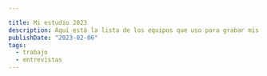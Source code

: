 ```yaml
---

title: Mi estudio 2023
description: Aquí está la lista de los equipos que uso para grabar mis videos.
publishDate: "2023-02-06"
tags:
  - trabajo
  - entrevistas
---
```



<ul>
  <AffiliateLink name="Elgato Key Light" description="Iluminación"
    us="https://amzn.to/40eoY27"
    mx="https://amzn.to/3Y1LsC1" />
  <AffiliateLink name="Camera Desk Mount, ULANZI LS10 Table Stand" description="Para montar la cámara web"
    uk="https://amzn.to/3HGuWA8"
    us="https://amzn.to/3YodrLO"
    mx="https://amzn.to/3RDaQeO" />
  <AffiliateLink name="VIJIM LS04 Flexible Arm Auxiliary Holding Arm" description="Auxiliar para montar la cámara web"
    uk="https://amzn.to/3wZcFct"
    us="https://amzn.to/3x00fkD"
    mx="https://amzn.to/3lepAon" />
  <AffiliateLink name="VIJIM LS04 Flexible Arm Auxiliary Holding Arm" description="Auxiliar para montar la cámara web"
    uk="https://amzn.to/3wZcFct"
    us="https://amzn.to/3x00fkD"
    mx="https://amzn.to/3lepAon" />
  <AffiliateLink name="Suptek Laptop Arm for Desk" description="Para elevar la laptop"
    uk="https://amzn.to/3Y9m656"
    us="https://amzn.to/3HCXnz8"
    mx="https://amzn.to/3lck5GP" />
  <AffiliateLink name="Suptek Single Monitor Arm, Tall Monitor Stand" description="Para montar el teleprompter/camara"
    uk="https://amzn.to/3X6kNTe"
    us="https://amzn.to/3JJ8FnU"
    mx="https://amzn.to/3DK5ush" />
  <AffiliateLink name="HUANUO Dual Monitor Stand" description="Para los monitores"
    uk="https://amzn.to/3YmXTYC"
    us="https://amzn.to/3HBdOMo"
    mx="https://amzn.to/40AtGak" />
  <AffiliateLink name="Glide Gear TMP100 Adjustable Teleprompter" description="El teleprompter"
    uk="https://amzn.to/3DMLJAC"
    us="https://amzn.to/3DJfySq"
    mx="https://amzn.to/3wZpeEB" />
  <AffiliateLink name="Glide Gear TMP100 Adjustable Teleprompter" description="El teleprompter"
    uk="https://amzn.to/3DMLJAC"
    us="https://amzn.to/3DJfySq"
    mx="https://amzn.to/3wZpeEB" />
    <AffiliateLink name="Logitech StreamCam" description="Webcam"
    uk="https://amzn.to/3XZTXxf"
    us="https://amzn.to/3RyFUMN"
    mx="https://amzn.to/3K2i1vt" />
  <AffiliateLink name="Sony ZV-E10" description="Cámara principal"
    uk="https://amzn.to/3wXXeRF"
    us="https://amzn.to/3jxuhZO"
    mx="https://amzn.to/3wXQ4Nl" />
  <AffiliateLink name="Shure MV7 USB Microphone" description="Microphone"
    uk="https://amzn.to/3DN26NA"
    us="https://amzn.to/3jDUBl9"
    mx="https://amzn.to/3HDsFWD" />
  <AffiliateLink name="Elgato Wave Mic Arm LP" description="Brazo para el micrófono"
    uk="https://amzn.to/3K2w8kr"
    us="https://amzn.to/40B9gOL"
    mx="https://amzn.to/3Hwe9j6" />
  <AffiliateLink name="Plugable Thunderbolt 3 and USB C Docking Station" description="Dock"
    uk="https://amzn.to/3I25p5W"
    us="https://amzn.to/3DFCHVZ"
    mx="https://amzn.to/3Rz7OrX" />
  <AffiliateLink name="Keychron K8" description="Teclado"
    uk="https://www.keychron.uk/products/keychron-k8-non-backlight-wireless-mechanical-keyboard"
    us="https://www.keychron.com/products/keychron-k8-non-backlight-wireless-mechanical-keyboard" />
  <AffiliateLink name="MX Master 3S" description="Mouse"
    uk="https://amzn.to/3Rz8yxf"
    us="https://amzn.to/3HBusLS"
    mx="https://amzn.to/3lc05Uz" />
  <AffiliateLink name="Logitech G PRO" description="Audífonos"
    uk="https://amzn.to/3Y8FZJw"
    us="https://amzn.to/40rWMc9"
    mx="https://amzn.to/40qb2lw" />
  <AffiliateLink name="Elgato Stream Deck Classic" description="Stream Deck"
    uk="https://amzn.to/3JKa11G"
    us="https://amzn.to/3l3yqFe"
    mx="https://amzn.to/3wVYYuZ" />
  <AffiliateLink name="Standing Desk Dual Motor Frame E5" description="Escritorio"
    uk="https://flexispot.co.uk/3-stage-desk-frame-e5.html"
    us="https://www.flexispot.com/electric-height-adjustable-standing-desk-dual-motor-economical-option-ec3-ec4" />
    <AffiliateLink name="Adjustable Self-Adhesive Nylon Cable Ties Cable Clamps" description="Gestión de cables"
    uk="https://amzn.to/3lfKPWB"
    mx="https://amzn.to/3HCa4Kj" />
    <AffiliateLink name="Adjustable Self-Adhesive Nylon Cable Ties Cable Clamps" description="Gestión de cables"
    uk="https://amzn.to/3lfKPWB"
    mx="https://amzn.to/3HCa4Kj" />

</ul>
